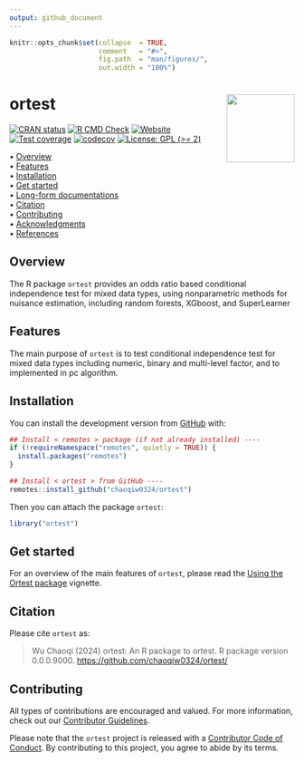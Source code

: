 ```yaml
---
output: github_document
---
```


<!-- README.md is generated from README.Rmd. Please edit that file -->


```r
knitr::opts_chunk$set(collapse  = TRUE,
                      comment   = "#>",
                      fig.path  = "man/figures/",
                      out.width = "100%")
```



ortest <img src="man/figures/package-sticker.png" align="right" style="float:right; height:120px;"/>
=========================================================

<!-- badges: start -->
[![CRAN status](https://www.r-pkg.org/badges/version/ortest)](https://CRAN.R-project.org/package=ortest)
[![R CMD Check](https://github.com/chaoqiw0324/ortest/actions/workflows/R-CMD-check.yaml/badge.svg)](https://github.com/chaoqiw0324/ortest/actions/workflows/R-CMD-check.yaml)
[![Website](https://github.com/chaoqiw0324/ortest/actions/workflows/pkgdown.yaml/badge.svg)](https://github.com/chaoqiw0324/ortest/actions/workflows/pkgdown.yaml)
[![Test coverage](https://github.com/chaoqiw0324/ortest/actions/workflows/test-coverage.yaml/badge.svg)](https://github.com/chaoqiw0324/ortest/actions/workflows/test-coverage.yaml)
[![codecov](https://codecov.io/gh/chaoqiw0324/ortest/branch/master/graph/badge.svg)](https://codecov.io/gh/chaoqiw0324/ortest)
[![License: GPL (>= 2)](https://img.shields.io/badge/License-GPL%20%28%3E%3D%202%29-blue.svg)](https://choosealicense.com/licenses/gpl-2.0/)
<!-- badges: end -->



<p align="left">
  • <a href="#overview">Overview</a><br>
  • <a href="#features">Features</a><br>
  • <a href="#installation">Installation</a><br>
  • <a href="#get-started">Get started</a><br>
  • <a href="#long-form-documentations">Long-form documentations</a><br>
  • <a href="#citation">Citation</a><br>
  • <a href="#contributing">Contributing</a><br>
  • <a href="#acknowledgments">Acknowledgments</a><br>
  • <a href="#references">References</a>
</p>



## Overview

The R package `ortest` provides an odds ratio based conditional independence test for mixed data types, using nonparametric methods for nuisance estimation, including random forests, XGboost, and SuperLearner

## Features

The main purpose of `ortest` is to test conditional independence test for mixed data types including numeric, binary and multi-level factor, and to implemented in pc algorithm. 



## Installation

You can install the development version from [GitHub](https://github.com/) with:

```r
## Install < remotes > package (if not already installed) ----
if (!requireNamespace("remotes", quietly = TRUE)) {
  install.packages("remotes")
}

## Install < ortest > from GitHub ----
remotes::install_github("chaoqiw0324/ortest")
```

Then you can attach the package `ortest`:

```r
library("ortest")
```



## Get started

For an overview of the main features of `ortest`, please read the [Using the Ortest package
](https://github.com/chaoqiw0324/ortest/blob/master/docs/articles/ortest.html)
vignette.



## Citation

Please cite `ortest` as:

> Wu Chaoqi (2024) ortest: An R package to ortest. R package
> version 0.0.0.9000. <https://github.com/chaoqiw0324/ortest/>

## Contributing

All types of contributions are encouraged and valued. For more
information, check out our [Contributor
Guidelines](https://github.com/chaoqiw0324/ortest/blob/main/CONTRIBUTING.md).

Please note that the `ortest` project is released with a [Contributor
Code of
Conduct](https://contributor-covenant.org/version/2/1/CODE_OF_CONDUCT.html).
By contributing to this project, you agree to abide by its terms.


